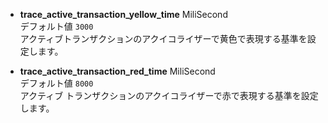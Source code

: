 -   **trace_active_transaction_yellow_time** <span class='type'>MiliSecond</span><br/>
    デフォルト値 `3000`<br/>アクティブトランザクションのアクイコライザーで黄色で表現する基準を設定します。

-   **trace_active_transaction_red_time** <span class='type'>MiliSecond</span><br/>
    デフォルト値 `8000`<br/>アクティブ トランザクションのアクイコライザーで赤で表現する基準を設定します。

